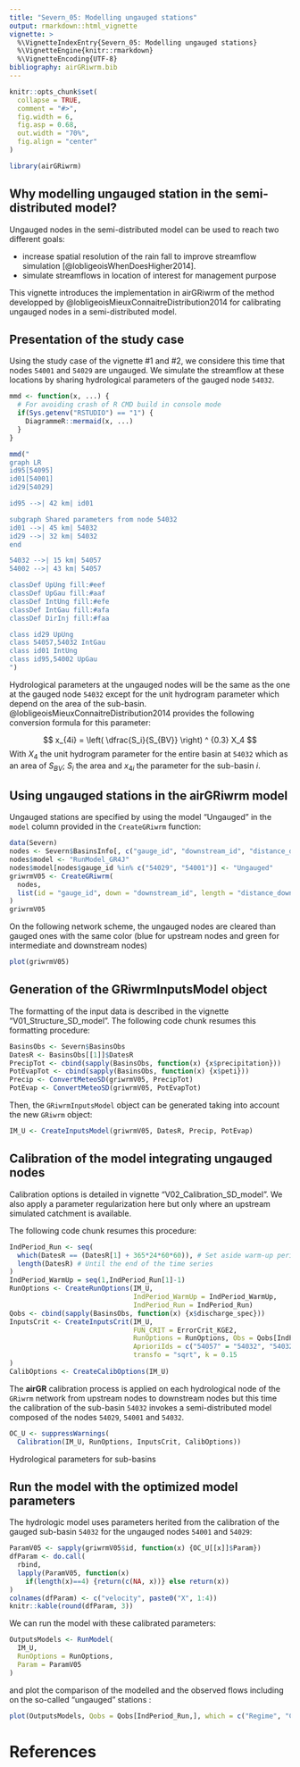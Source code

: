 ```yaml
---
title: "Severn_05: Modelling ungauged stations"
output: rmarkdown::html_vignette
vignette: >
  %\VignetteIndexEntry{Severn_05: Modelling ungauged stations}
  %\VignetteEngine{knitr::rmarkdown}
  %\VignetteEncoding{UTF-8}
bibliography: airGRiwrm.bib
---
```


```r
knitr::opts_chunk$set(
  collapse = TRUE,
  comment = "#>",
  fig.width = 6,
  fig.asp = 0.68,
  out.width = "70%",
  fig.align = "center"
)
```

```r
library(airGRiwrm)
```

## Why modelling ungauged station in the semi-distributed model?

Ungauged nodes in the semi-distributed model can be used to reach two different goals:

- increase spatial resolution of the rain fall to improve streamflow simulation [@lobligeoisWhenDoesHigher2014].
- simulate streamflows in location of interest for management purpose

This vignette introduces the implementation in airGRiwrm of the method developped by @lobligeoisMieuxConnaitreDistribution2014 for calibrating ungauged nodes in a 
semi-distributed model.

## Presentation of the study case

Using the study case of the vignette #1 and #2, we considere this time that nodes `54001` and 
`54029` are ungauged. We simulate the streamflow at these locations by sharing 
hydrological parameters of the gauged node `54032`.

```r
mmd <- function(x, ...) {
  # For avoiding crash of R CMD build in console mode
  if(Sys.getenv("RSTUDIO") == "1") {
    DiagrammeR::mermaid(x, ...)
  }
}

mmd("
graph LR
id95[54095]
id01[54001]
id29[54029]

id95 -->| 42 km| id01

subgraph Shared parameters from node 54032
id01 -->| 45 km| 54032
id29 -->| 32 km| 54032
end

54032 -->| 15 km| 54057
54002 -->| 43 km| 54057

classDef UpUng fill:#eef
classDef UpGau fill:#aaf
classDef IntUng fill:#efe
classDef IntGau fill:#afa
classDef DirInj fill:#faa

class id29 UpUng
class 54057,54032 IntGau
class id01 IntUng
class id95,54002 UpGau
")
```

Hydrological parameters at the ungauged nodes will be the same as the one at the gauged node `54032` except for the unit hydrogram parameter which depend on the area of the sub-basin. @lobligeoisMieuxConnaitreDistribution2014 provides the following conversion formula for this parameter:

$$
x_{4i} = \left( \dfrac{S_i}{S_{BV}} \right) ^ {0.3} X_4
$$
With $X_4$ the unit hydrogram parameter for the entire basin at `54032` which as an area of $S_{BV}$; $S_i$ the area and $x_{4i}$ the parameter for the sub-basin $i$.

## Using ungauged stations in the airGRiwrm model

Ungauged stations are specified by using the model "Ungauged" in the `model` column provided in the `CreateGRiwrm` function:

```r
data(Severn)
nodes <- Severn$BasinsInfo[, c("gauge_id", "downstream_id", "distance_downstream", "area")]
nodes$model <- "RunModel_GR4J"
nodes$model[nodes$gauge_id %in% c("54029", "54001")] <- "Ungauged"
griwrmV05 <- CreateGRiwrm(
  nodes,
  list(id = "gauge_id", down = "downstream_id", length = "distance_downstream")
)
griwrmV05
```

On the following network scheme, the ungauged nodes are cleared than gauged ones with the same color (blue for upstream nodes and green for intermediate and downstream nodes)

```r
plot(griwrmV05)
```


## Generation of the GRiwrmInputsModel object

The formatting of the input data is described in the vignette "V01_Structure_SD_model". The following code chunk resumes this formatting procedure:

```r
BasinsObs <- Severn$BasinsObs
DatesR <- BasinsObs[[1]]$DatesR
PrecipTot <- cbind(sapply(BasinsObs, function(x) {x$precipitation}))
PotEvapTot <- cbind(sapply(BasinsObs, function(x) {x$peti}))
Precip <- ConvertMeteoSD(griwrmV05, PrecipTot)
PotEvap <- ConvertMeteoSD(griwrmV05, PotEvapTot)
```

Then, the `GRiwrmInputsModel` object can be generated taking into account the new `GRiwrm` object:

```r
IM_U <- CreateInputsModel(griwrmV05, DatesR, Precip, PotEvap)
```
## Calibration of the model integrating ungauged nodes

Calibration options is detailed in vignette "V02_Calibration_SD_model".
We also apply a parameter regularization here but only where an upstream simulated catchment is available.

The following code chunk resumes this procedure:

```r
IndPeriod_Run <- seq(
  which(DatesR == (DatesR[1] + 365*24*60*60)), # Set aside warm-up period
  length(DatesR) # Until the end of the time series
)
IndPeriod_WarmUp = seq(1,IndPeriod_Run[1]-1)
RunOptions <- CreateRunOptions(IM_U,
                               IndPeriod_WarmUp = IndPeriod_WarmUp,
                               IndPeriod_Run = IndPeriod_Run)
Qobs <- cbind(sapply(BasinsObs, function(x) {x$discharge_spec}))
InputsCrit <- CreateInputsCrit(IM_U,
                               FUN_CRIT = ErrorCrit_KGE2,
                               RunOptions = RunOptions, Obs = Qobs[IndPeriod_Run,],
                               AprioriIds = c("54057" = "54032", "54032" = "54095"),
                               transfo = "sqrt", k = 0.15
)
CalibOptions <- CreateCalibOptions(IM_U)
```

The **airGR** calibration process is applied on each hydrological node of the `GRiwrm` network from upstream nodes to downstream nodes but this time the calibration of the sub-basin `54032` invokes a semi-distributed model composed of the nodes `54029`, `54001` and `54032`.

```r
OC_U <- suppressWarnings(
  Calibration(IM_U, RunOptions, InputsCrit, CalibOptions))
```

Hydrological parameters for sub-basins 

## Run the model with the optimized model parameters

The hydrologic model uses parameters herited from the calibration of the gauged sub-basin `54032` for the ungauged nodes `54001` and `54029`:

```r
ParamV05 <- sapply(griwrmV05$id, function(x) {OC_U[[x]]$Param})
dfParam <- do.call(
  rbind, 
  lapply(ParamV05, function(x) 
    if(length(x)==4) {return(c(NA, x))} else return(x))
)
colnames(dfParam) <- c("velocity", paste0("X", 1:4))
knitr::kable(round(dfParam, 3))
```

We can run the model with these calibrated parameters:

```r
OutputsModels <- RunModel(
  IM_U,
  RunOptions = RunOptions,
  Param = ParamV05
)
```

and plot the comparison of the modelled and the observed flows including on the so-called "ungauged" stations :

```r
plot(OutputsModels, Qobs = Qobs[IndPeriod_Run,], which = c("Regime", "CumFreq"))
```


# References
